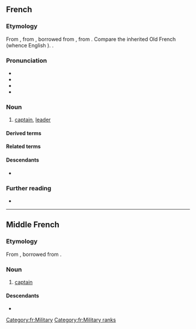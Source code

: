 ==French==

===Etymology===
From {{inh|fr|frm|capitaine}}, from {{inh|fr|fro|capitaine}}, borrowed from {{bor|fr|LL.|capitaneus}}, from {{der|fr|la|caput}}. Compare the inherited Old French {{m|fro|chevetaine}} (whence English {{m|en|chieftain}}). {{doublet|fr|cheftaine}}.

===Pronunciation===
* {{fr-IPA}}
* {{audio|fr|Fr-capitaine.ogg|audio}}
* {{rhymes|fr|ɛn}}
* {{homophones|fr|capitaines}}

===Noun===
{{fr-noun|m}}

# [[captain]], [[leader]]

====Derived terms====
{{col3|fr
|capitaine de vaisseau
|capitainerie
|âge du capitaine
|capitainat
|capitaine d'industrie
|capitaine de soirée
|capitainesse
|les deux mon capitaine
|maison de capitaine
}}

====Related terms====
{{col3|fr
|capitan
|capitanat
}}

====Descendants====
* {{desc|wa|captinne|bor=1}}

===Further reading===
* {{R:TLFi}}

[[Category:fr:Military]]
[[Category:fr:Military ranks]]

----

==Middle French==

===Etymology===
From {{inh|frm|fro|capitaine}}, borrowed from {{bor|frm|LL.|capitaneus}}.

===Noun===
{{frm-noun|m}}

# {{lb|frm|military}} [[captain]]

====Descendants====
* {{desc|fr|capitaine}}
